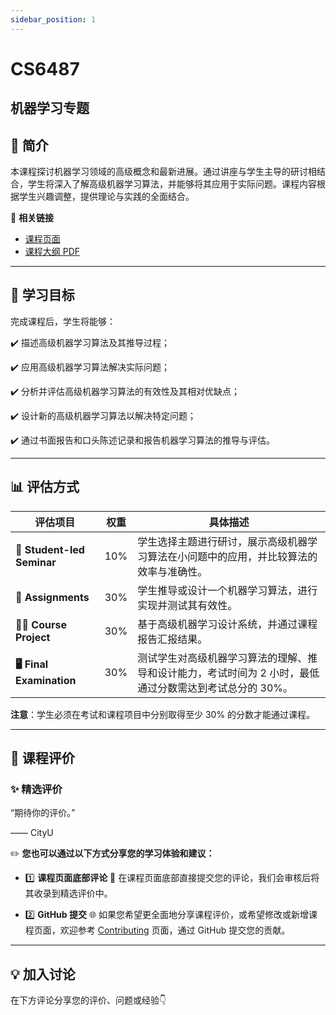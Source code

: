 ```yaml
---
sidebar_position: 1
---
```


# CS6487
## 机器学习专题

## **📘 简介**
本课程探讨机器学习领域的高级概念和最新进展。通过讲座与学生主导的研讨相结合，学生将深入了解高级机器学习算法，并能够将其应用于实际问题。课程内容根据学生兴趣调整，提供理论与实践的全面结合。

🔗 **相关链接**
- [课程页面](https://www.cityu.edu.hk/catalogue/pg/202425/course/CS6487.htm)
- [课程大纲 PDF](https://www.cityu.edu.hk/catalogue/pg/202425/course/CS6487.pdf)

---

## **🎯 学习目标**

完成课程后，学生将能够：

✔️ 描述高级机器学习算法及其推导过程；

✔️ 应用高级机器学习算法解决实际问题；

✔️ 分析并评估高级机器学习算法的有效性及其相对优缺点；

✔️ 设计新的高级机器学习算法以解决特定问题；

✔️ 通过书面报告和口头陈述记录和报告机器学习算法的推导与评估。

---

## **📊 评估方式**

| **评估项目**              | **权重** | **具体描述**                                                                                       |
|--------------------------|---------|---------------------------------------------------------------------------------------------------|
| **📝 Student-led Seminar**| 10%     | 学生选择主题进行研讨，展示高级机器学习算法在小问题中的应用，并比较算法的效率与准确性。                     |
| **📄 Assignments**         | 30%     | 学生推导或设计一个机器学习算法，进行实现并测试其有效性。                                                |
| **🧑‍💻 Course Project**      | 30%     | 基于高级机器学习设计系统，并通过课程报告汇报结果。                                                     |
| **🖥️ Final Examination**    | 30%     | 测试学生对高级机器学习算法的理解、推导和设计能力，考试时间为 2 小时，最低通过分数需达到考试总分的 30%。      |

**注意**：学生必须在考试和课程项目中分别取得至少 30% 的分数才能通过课程。

---

## **💬 课程评价**

### ✨ **精选评价**
<div className={commentStyles.commentBox}>
    <p className={commentStyles.commentText}>
        “期待你的评价。”
    </p>
    <p className={commentStyles.commentAuthor}>—— CityU</p>
</div>

✏️ **您也可以通过以下方式分享您的学习体验和建议：**

- 1️⃣ **课程页面底部评论**
💬 在课程页面底部直接提交您的评论，我们会审核后将其收录到精选评价中。

- 2️⃣ **GitHub 提交**
🌐 如果您希望更全面地分享课程评价，或希望修改或新增课程页面，欢迎参考 [Contributing](/contributing) 页面，通过 GitHub 提交您的贡献。




---

## **💡 加入讨论**

在下方评论分享您的评价、问题或经验👇
<Utterances />